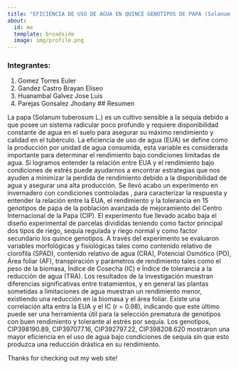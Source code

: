 ```yaml
---
title: "EFICIENCIA DE USO DE AGUA EN QUINCE GENOTIPOS DE PAPA (Solanum tuberosum L.) BAJO CONDICIONES DE ESTRÉS HÍDRICO POR SEQUÍA"
about:
  id: me
  template: broadside
  image: img/profile.png
---
```


:::{#me}
### Integrantes:
1. Gomez Torres Euler
2. Gandez Castro Brayan Eliseo
3. Huanambal Galvez Jose Luis
4. Parejas Gonsalez Jhodany
## Resumen

La papa (Solanum tuberosum L.) es un cultivo sensible a la sequía debido a que posee un sistema radicular poco profundo y requiere disponibilidad constante de agua en el suelo para asegurar su máximo rendimiento y calidad en el tubérculo. La eficiencia de uso de agua (EUA) se define como la producción por unidad de agua consumida, esta variable es considerada importante para determinar el rendimiento bajo condiciones limitadas de agua. Si logramos entender la relación entre EUA y el rendimiento bajo condiciones de estrés puede ayudarnos a encontrar estrategias que nos ayuden a minimizar la perdida de rendimiento debido a la disponibilidad de agua y asegurar una alta producción. Se llevó acabo un experimento en invernadero con condiciones controladas , para caracterizar la respuesta y entender la relación entre la EUA, el rendimiento y la tolerancia en 15 genotipos de papa de la población avanzada de mejoramiento del Centro Internacional de la Papa (CIP). El experimento fue llevado acabo baja el diseño experimental de parcelas divididas teniendo como factor principal dos tipos de riego, sequía regulada y riego normal y como factor secundario los quince genotipos. A través del experimento se evaluaron variables morfológicas y fisiológicas tales como contenido relativo de clorofila (SPAD), contenido relativo de agua (CRA), Potencial Osmótico (PO), Área foliar (AF), transpiración y parámetros de rendimiento tales como el peso de la biomasa, Índice de Cosecha (IC) e Índice de tolerancia a la reducción de agua (TRA). Los resultados de la investigación muestran diferencias significativas entre tratamientos, y en general las plantas sometidas a limitaciones de agua muestran un rendimiento menor, existiendo una reducción en la biomasa y el área foliar. Existe una correlación alta entra la EUA y el IC (r = 0.98), indicando que este último puede ser una herramienta útil para la selección prematura de genotipos con buen rendimiento y tolerante al estrés por sequía. Los genotipos, CIP398190.89, CIP397077.16, CIP392797.22, CIP398208.620 mostraron una mayor eficiencia en el uso de agua bajo condiciones de sequía sin que esto produzca una reducción drástica en su rendimiento.


:::

Thanks for checking out my web site!
